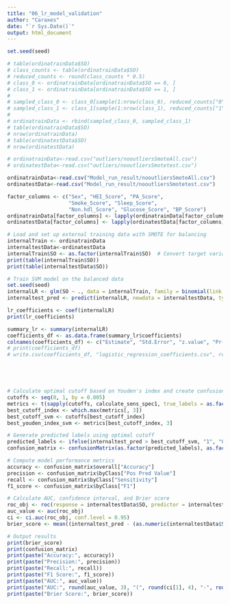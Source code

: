 ---
title: "06_lr_model_validation"
author: "Caraxes"
date: "`r Sys.Date()`"
output: html_document
---

```{r LR  Used for internal validation between different imputation methods}
set.seed(seed)

# table(ordinatrainData$SO)
# class_counts <- table(ordinatrainData$SO)
# reduced_counts <- round(class_counts * 0.5)
# class_0 <- ordinatrainData[ordinatrainData$SO == 0, ]
# class_1 <- ordinatrainData[ordinatrainData$SO == 1, ]
# 
# sampled_class_0 <- class_0[sample(1:nrow(class_0), reduced_counts["0"]), ]
# sampled_class_1 <- class_1[sample(1:nrow(class_1), reduced_counts["1"]), ]
# 
# ordinatrainData <- rbind(sampled_class_0, sampled_class_1)
# table(ordinatrainData$SO)
# nrow(ordinatrainData)
# table(ordinatestData$SO)
# nrow(ordinatestData)

# ordinatrainData<-read.csv("outliers/nooutliersSmoteAll.csv")
# ordinatestData<-read.csv("outliers/nooutliersSmotetest.csv")

ordinatrainData<-read.csv("Model_run_result/nooutliersSmoteAll.csv")
ordinatestData<-read.csv("Model_run_result/nooutliersSmotetest.csv")

factor_columns <- c("Sex", "HEI_Score", "PA_Score", 
                    "Smoke_Score", "Sleep_Score", 
                    "Non.hdl_Score", "Glucose_Score", "BP_Score")
ordinatrainData[factor_columns] <- lapply(ordinatrainData[factor_columns], as.factor)
ordinatestData[factor_columns] <- lapply(ordinatestData[factor_columns], as.factor)

# Load and set up external training data with SMOTE for balancing
internalTrain <- ordinatrainData
internaltestData<-ordinatestData
internalTrain$SO <- as.factor(internalTrain$SO)  # Convert target variable to factor
print(table(internalTrain$SO))
print(table(internaltestData$SO))

# Train SVM model on the balanced data
set.seed(seed)
internalLR <- glm(SO ~ ., data = internalTrain, family = binomial(link = "logit"))
internaltest_pred <- predict(internalLR, newdata = internaltestData, type = "response")

lr_coefficients <- coef(internalLR)
print(lr_coefficients)

summary_lr <- summary(internalLR)
coefficients_df <- as.data.frame(summary_lr$coefficients)
colnames(coefficients_df) <- c("Estimate", "Std.Error", "z.value", "Pr(>|z|)")
# print(coefficients_df)
# write.csv(coefficients_df, "logistic_regression_coefficients.csv", row.names = TRUE)





# Calculate optimal cutoff based on Youden's index and create confusion matrix
cutoffs <- seq(0, 1, by = 0.005)
metrics <- t(sapply(cutoffs, calculate_sens_spec1, true_labels = as.factor(internaltestData$SO), predicted_probs = internaltest_pred))
best_cutoff_index <- which.max(metrics[, 3])
best_cutoff_svm <- cutoffs[best_cutoff_index]
best_youden_index_svm <- metrics[best_cutoff_index, 3]

# Generate predicted labels using optimal cutoff
predicted_labels <- ifelse(internaltest_pred > best_cutoff_svm, "1", "0")
confusion_matrix <- confusionMatrix(as.factor(predicted_labels), as.factor(internaltestData$SO), dnn = c("Predicted", "Actual"), positive = "1")

# Compute model performance metrics
accuracy <- confusion_matrix$overall["Accuracy"]
precision <- confusion_matrix$byClass["Pos Pred Value"]
recall <- confusion_matrix$byClass["Sensitivity"]
f1_score <- confusion_matrix$byClass["F1"]

# Calculate AUC, confidence interval, and Brier score
roc_obj <- roc(response = internaltestData$SO, predictor = internaltest_pred)
auc_value <- auc(roc_obj)
ci <- ci.auc(roc_obj, conf.level = 0.95)
brier_score <- mean((internaltest_pred - (as.numeric(internaltestData$SO)))^2)

# Output results
print(brier_score)
print(confusion_matrix)
print(paste("Accuracy:", accuracy))
print(paste("Precision:", precision))
print(paste("Recall:", recall))
print(paste("F1 Score:", f1_score))
print(paste("AUC:", auc_value))
print(paste("AUC:", round(auc_value, 3), "(", round(ci[1], 4), "-", round(ci[3], 4), ")", sep = ""))
print(paste("Brier Score:", brier_score))

```